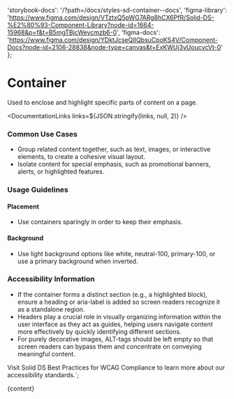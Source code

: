 

  'storybook-docs': '/?path=/docs/styles-sd-container--docs',
  'figma-library':
    'https://www.figma.com/design/VTztxQ5pWG7ARg8hCX6PfR/Solid-DS-%E2%80%93-Component-Library?node-id=1664-15968&p=f&t=B5mgTBjcWeycmzb6-0',
  'figma-docs':
    'https://www.figma.com/design/YDktJcseQIIQbsuCpoKS4V/Component-Docs?node-id=2106-28838&node-type=canvas&t=ExKWUj3vUoucvcVt-0'
};

# Container

Used to enclose and highlight specific parts of content on a page.

<DefaultStory />

<DocumentationLinks links=${JSON.stringify(links, null, 2)} />

### Common Use Cases

- Group related content together, such as text, images, or interactive elements, to create a cohesive visual layout.
- Isolate content for special emphasis, such as promotional banners, alerts, or highlighted features.

### Usage Guidelines

#### Placement

- Use containers sparingly in order to keep their emphasis.

#### Background

- Use light background options like white, neutral-100, primary-100, or use a primary background when inverted.

### Accessibility Information

- If the container forms a distinct section (e.g., a highlighted block), ensure a heading or aria-label is added so screen readers recognize it as a standalone region.
- Headers play a crucial role in visually organizing information within the user interface as they act as guides, helping users navigate content more effectively by quickly identifying different sections.
- For purely decorative images, ALT-tags should be left empty so that screen readers can bypass them and concentrate on conveying meaningful content.

Visit <sd-link href="https://www.figma.com/design/YDktJcseQIIQbsuCpoKS4V/Component-Docs?node-id=10708-5011&t=Z1FxSGWkmXG5r5sw-4" target="_blank">Solid DS Best Practices for WCAG Compliance</sd-link> to learn more about our accessibility standards.`;

<Meta title="Styles/sd-container/Overview" />

<OverviewFormatter story={SdContainerStories.Default}>{content}</OverviewFormatter>
